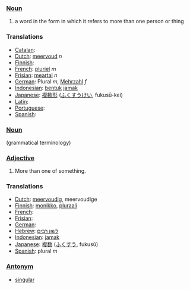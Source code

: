 ===[[Noun]]===
# a word in the form in which it refers to more than one person or thing

===Translations===
*[[Catalan]]: [[]] '' ''
*[[Dutch]]: [[meervoud]] ''n''
*[[Finnish]]: [[]]
*[[French]]: [[pluriel]] ''m''
*[[Frisian]]: [[meartal]] ''n''
*[[German]]: Plural ''m'', [[Mehrzahl]] ''f''
*[[Indonesian]]: [[bentuk]] [[jamak]]
*[[Japanese]]: [[複数形]] ([[ふくすうけい]], fukusū-kei)
*[[Latin]]: [[]]
*[[Portuguese]]: [[]]
*[[Spanish]]: [[]]

===[[Noun]]===
(grammatical terminology)

===[[Adjective]]===
# More than one of something.

===Translations===
*[[Dutch]]: [[meervoudig]], meervoudige
*[[Finnish]]: [[monikko]], [[pluraali]]
*[[French]]: [[]]
*[[Frisian]]: [[]]
*[[German]]: [[]]
*[[Hebrew]]: [[לשון רבים]]
*[[Indonesian]]: [[jamak]]
*[[Japanese]]: [[複数]] ([[ふくすう]], fukusū)
*[[Spanish]]: plural ''m''

===[[Antonym]]===
*[[singular]]